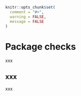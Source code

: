 ```r
knitr::opts_chunk$set(
  comment = "#>",
  warning = FALSE,
  message = FALSE
)
```


# Package checks {#package-checks}

xxx

## xxx

xxx
